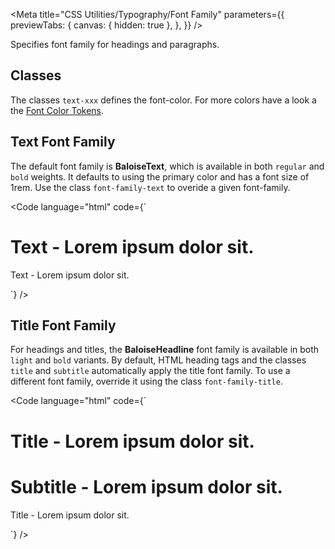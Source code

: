 
<Meta
  title="CSS Utilities/Typography/Font Family"
  parameters={{
    previewTabs: {
      canvas: { hidden: true },
    },
  }}
/>

<Banner label="Font Family" section="CSS Utilities" color="yellow" puzzle />

<Lead>Specifies font family for headings and paragraphs.</Lead>

## Classes

The classes `text-xxx` defines the font-color. For more colors have a look a the [Font Color Tokens]().

<CssTypographyFamily />

## Text Font Family

The default font family is **BaloiseText**, which is available in both `regular` and `bold` weights.
It defaults to using the primary color and has a font size of 1rem. Use the class `font-family-text` to overide a given font-family.

<Code
  language="html"
  code={`
<h1 class="title font-family-text">Text - Lorem ipsum dolor sit.</h1>
<p>Text - Lorem ipsum dolor sit.</p>
`}
/>

## Title Font Family

For headings and titles, the **BaloiseHeadline** font family is available in both `light` and `bold` variants.
By default, HTML heading tags and the classes `title` and `subtitle` automatically apply the title font family.
To use a different font family, override it using the class `font-family-title`.

<Code
  language="html"
  code={`
<h1 class="title">Title - Lorem ipsum dolor sit.</h1>
<h1 class="subtitle">Subtitle - Lorem ipsum dolor sit.</h1>
<p class="font-family-title">Title - Lorem ipsum dolor sit.</p>
`}
/>

<Footer>
  <LinkCards>
    <LinkCard
      pageTitle="Foundation/Typography"
      description="Baloise Create is the corporate typeface. Its clear appearance underlines the modern and future-oriented brand expression."
    />
    <LinkCard
      pageTitle="Tokens/Overview"
      description="Design tokens serve as the definitive source for naming and storing design choices."
    />
  </LinkCards>
</Footer>
